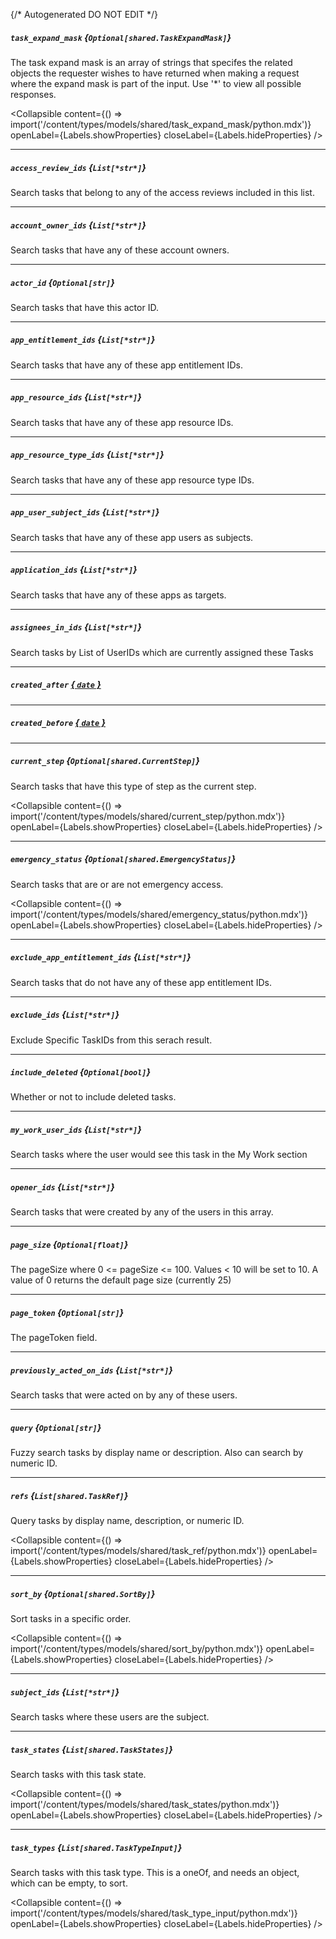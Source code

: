 {/* Autogenerated DO NOT EDIT  */}

##### `task_expand_mask` *{`Optional[shared.TaskExpandMask]`}*
The task expand mask is an array of strings that specifes the related objects the requester wishes to have returned when making a request where the expand mask is part of the input. Use '\*' to view all possible responses.

<Collapsible content={() => import('/content/types/models/shared/task_expand_mask/python.mdx')} openLabel={Labels.showProperties} closeLabel={Labels.hideProperties} />


---
##### `access_review_ids` *{`List[*str*]`}*
Search tasks that belong to any of the access reviews included in this list.

---
##### `account_owner_ids` *{`List[*str*]`}*
Search tasks that have any of these account owners.

---
##### `actor_id` *{`Optional[str]`}*
Search tasks that have this actor ID.

---
##### `app_entitlement_ids` *{`List[*str*]`}*
Search tasks that have any of these app entitlement IDs.

---
##### `app_resource_ids` *{`List[*str*]`}*
Search tasks that have any of these app resource IDs.

---
##### `app_resource_type_ids` *{`List[*str*]`}*
Search tasks that have any of these app resource type IDs.

---
##### `app_user_subject_ids` *{`List[*str*]`}*
Search tasks that have any of these app users as subjects.

---
##### `application_ids` *{`List[*str*]`}*
Search tasks that have any of these apps as targets.

---
##### `assignees_in_ids` *{`List[*str*]`}*
Search tasks by  List of UserIDs which are currently assigned these Tasks

---
##### `created_after` [*{ `date` }*](https://docs.python.org/3/library/datetime.html#date-objects)

---
##### `created_before` [*{ `date` }*](https://docs.python.org/3/library/datetime.html#date-objects)

---
##### `current_step` *{`Optional[shared.CurrentStep]`}*
Search tasks that have this type of step as the current step.

<Collapsible content={() => import('/content/types/models/shared/current_step/python.mdx')} openLabel={Labels.showProperties} closeLabel={Labels.hideProperties} />


---
##### `emergency_status` *{`Optional[shared.EmergencyStatus]`}*
Search tasks that are or are not emergency access.

<Collapsible content={() => import('/content/types/models/shared/emergency_status/python.mdx')} openLabel={Labels.showProperties} closeLabel={Labels.hideProperties} />


---
##### `exclude_app_entitlement_ids` *{`List[*str*]`}*
Search tasks that do not have any of these app entitlement IDs.

---
##### `exclude_ids` *{`List[*str*]`}*
Exclude Specific TaskIDs from this serach result.

---
##### `include_deleted` *{`Optional[bool]`}*
Whether or not to include deleted tasks.

---
##### `my_work_user_ids` *{`List[*str*]`}*
Search tasks where the user would see this task in the My Work section

---
##### `opener_ids` *{`List[*str*]`}*
Search tasks that were created by any of the users in this array.

---
##### `page_size` *{`Optional[float]`}*
The pageSize where 0 \<\= pageSize \<\= 100. Values \< 10 will be set to 10. A value of 0 returns the default page size (currently 25)

---
##### `page_token` *{`Optional[str]`}*
The pageToken field.

---
##### `previously_acted_on_ids` *{`List[*str*]`}*
Search tasks that were acted on by any of these users.

---
##### `query` *{`Optional[str]`}*
Fuzzy search tasks by display name or description. Also can search by numeric ID.

---
##### `refs` *{`List[shared.TaskRef]`}*
Query tasks by display name, description, or numeric ID.

<Collapsible content={() => import('/content/types/models/shared/task_ref/python.mdx')} openLabel={Labels.showProperties} closeLabel={Labels.hideProperties} />


---
##### `sort_by` *{`Optional[shared.SortBy]`}*
Sort tasks in a specific order.

<Collapsible content={() => import('/content/types/models/shared/sort_by/python.mdx')} openLabel={Labels.showProperties} closeLabel={Labels.hideProperties} />


---
##### `subject_ids` *{`List[*str*]`}*
Search tasks where these users are the subject.

---
##### `task_states` *{`List[shared.TaskStates]`}*
Search tasks with this task state.

<Collapsible content={() => import('/content/types/models/shared/task_states/python.mdx')} openLabel={Labels.showProperties} closeLabel={Labels.hideProperties} />


---
##### `task_types` *{`List[shared.TaskTypeInput]`}*
Search tasks with this task type. This is a oneOf, and needs an object, which can be empty, to sort.

<Collapsible content={() => import('/content/types/models/shared/task_type_input/python.mdx')} openLabel={Labels.showProperties} closeLabel={Labels.hideProperties} />



